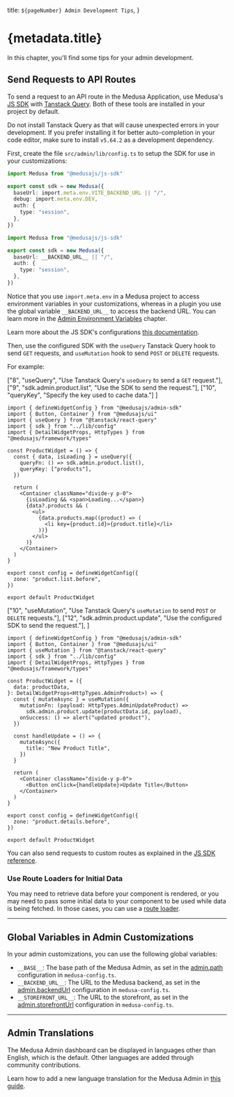 
  title: `${pageNumber} Admin Development Tips`,
}

# {metadata.title}

In this chapter, you'll find some tips for your admin development.

## Send Requests to API Routes

To send a request to an API route in the Medusa Application, use Medusa's [JS SDK](!resources!/js-sdk) with [Tanstack Query](https://tanstack.com/query/latest). Both of these tools are installed in your project by default.

<Note type="warning">

Do not install Tanstack Query as that will cause unexpected errors in your development. If you prefer installing it for better auto-completion in your code editor, make sure to install `v5.64.2` as a development dependency.

</Note>

First, create the file `src/admin/lib/config.ts` to setup the SDK for use in your customizations:

<CodeTabs>
  <CodeTab label="Medusa Project" value="medusa-project">

```ts title="src/admin/lib/config.ts"
import Medusa from "@medusajs/js-sdk"

export const sdk = new Medusa({
  baseUrl: import.meta.env.VITE_BACKEND_URL || "/",
  debug: import.meta.env.DEV,
  auth: {
    type: "session",
  },
})
```

  </CodeTab>
  <CodeTab label="Medusa Plugin" value="medusa-plugin">

```ts title="src/admin/lib/config.ts"
import Medusa from "@medusajs/js-sdk"

export const sdk = new Medusa({
  baseUrl: __BACKEND_URL__ || "/",
  auth: {
    type: "session",
  },
})
```

  </CodeTab>
</CodeTabs>

Notice that you use `import.meta.env` in a Medusa project to access environment variables in your customizations, whereas in a plugin you use the global variable `__BACKEND_URL__` to access the backend URL. You can learn more in the [Admin Environment Variables](../environment-variables/page.mdx) chapter.

<Note>

Learn more about the JS SDK's configurations [this documentation](!resources!/js-sdk#js-sdk-configurations).

</Note>

Then, use the configured SDK with the `useQuery` Tanstack Query hook to send `GET` requests, and `useMutation` hook to send `POST` or `DELETE` requests.

For example:

<CodeTabs group="query-type">
  <CodeTab label="Query" value="query">

  ["8", "useQuery", "Use Tanstack Query's `useQuery` to send a `GET` request."],
  ["9", "sdk.admin.product.list", "Use the SDK to send the request."],
  ["10", "queryKey", "Specify the key used to cache data."]
]

```tsx title="src/admin/widgets/product-widget.ts" highlights={queryHighlights}
import { defineWidgetConfig } from "@medusajs/admin-sdk"
import { Button, Container } from "@medusajs/ui"
import { useQuery } from "@tanstack/react-query"
import { sdk } from "../lib/config"
import { DetailWidgetProps, HttpTypes } from "@medusajs/framework/types"

const ProductWidget = () => {
  const { data, isLoading } = useQuery({
    queryFn: () => sdk.admin.product.list(),
    queryKey: ["products"],
  })
  
  return (
    <Container className="divide-y p-0">
      {isLoading && <span>Loading...</span>}
      {data?.products && (
        <ul>
          {data.products.map((product) => (
            <li key={product.id}>{product.title}</li>
          ))}
        </ul>
      )}
    </Container>
  )
}

export const config = defineWidgetConfig({
  zone: "product.list.before",
})

export default ProductWidget
```

  </CodeTab>
  <CodeTab label="Mutation" value="mutation">

  ["10", "useMutation", "Use Tanstack Query's `useMutation` to send `POST` or `DELETE` requests."],
  ["12", "sdk.admin.product.update", "Use the configured SDK to send the request."],
]

```tsx title="src/admin/widgets/product-widget.ts" highlights={mutationHighlights}
import { defineWidgetConfig } from "@medusajs/admin-sdk"
import { Button, Container } from "@medusajs/ui"
import { useMutation } from "@tanstack/react-query"
import { sdk } from "../lib/config"
import { DetailWidgetProps, HttpTypes } from "@medusajs/framework/types"

const ProductWidget = ({ 
  data: productData,
}: DetailWidgetProps<HttpTypes.AdminProduct>) => {
  const { mutateAsync } = useMutation({
    mutationFn: (payload: HttpTypes.AdminUpdateProduct) => 
      sdk.admin.product.update(productData.id, payload),
    onSuccess: () => alert("updated product"),
  })

  const handleUpdate = () => {
    mutateAsync({
      title: "New Product Title",
    })
  }
  
  return (
    <Container className="divide-y p-0">
      <Button onClick={handleUpdate}>Update Title</Button>
    </Container>
  )
}

export const config = defineWidgetConfig({
  zone: "product.details.before",
})

export default ProductWidget
```

  </CodeTab>
</CodeTabs>

You can also send requests to custom routes as explained in the [JS SDK reference](!resources!/js-sdk).

### Use Route Loaders for Initial Data

You may need to retrieve data before your component is rendered, or you may need to pass some initial data to your component to be used while data is being fetched. In those cases, you can use a [route loader](../routing/page.mdx).

---

## Global Variables in Admin Customizations

In your admin customizations, you can use the following global variables:

- `__BASE__`: The base path of the Medusa Admin, as set in the [admin.path](../../../configurations/medusa-config/page.mdx#path) configuration in `medusa-config.ts`.
- `__BACKEND_URL__`: The URL to the Medusa backend, as set in the [admin.backendUrl](../../../configurations/medusa-config/page.mdx#backendurl) configuration in `medusa-config.ts`.
- `__STOREFRONT_URL__`: The URL to the storefront, as set in the [admin.storefrontUrl](../../../configurations/medusa-config/page.mdx#storefrontUrl) configuration in `medusa-config.ts`.

---

## Admin Translations

The Medusa Admin dashboard can be displayed in languages other than English, which is the default. Other languages are added through community contributions.

Learn how to add a new language translation for the Medusa Admin in [this guide](../../../resources/contribution-guidelines/admin-translations/page.mdx).
